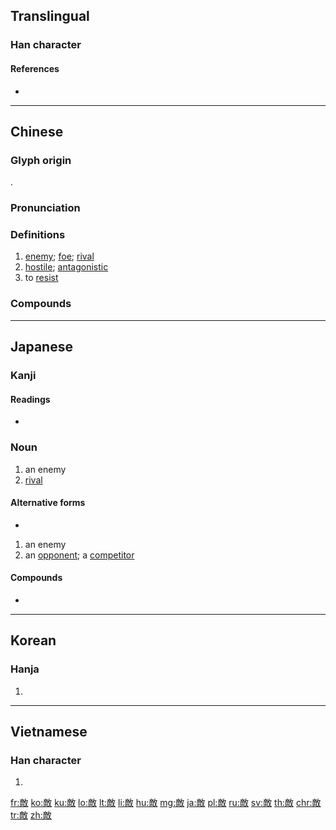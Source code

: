 {{character info/new}}
{{also|敌}}
==Translingual==

===Han character===
{{Han char|rn=66|rad=攴|as=11|sn=15|four=08240|canj=YBOK|ids=⿰啇攵}}

====References====
* {{Han ref|kx=0474.480|dkj=13354|dj=0828.290|hdz=21475.040|uh=6575|ud=25973|bh=BCC4|bd=48324}}

----

==Chinese==
{{zh-forms|s=敌}}

===Glyph origin===
{{Han etym}}
{{Han compound|啻|攴|ls=psc|c1=p|c2=s|t2=to tap; to hit}}.

===Pronunciation===
{{zh-pron
|m=dí
|ma=y
|c=dik6
|h=pfs=thi̍t
|md=dĭk
|mn=xm,zz,tw:te̍k/qz:tia̍k
|mn-t=dêg8
|w=5diq
|mc=y
|oc=y
|cat=n,a,v
}}

===Definitions===
{{zh-hanzi}}

# [[enemy]]; [[foe]]; [[rival]]
# [[hostile]]; [[antagonistic]]
# to [[resist]]

===Compounds===
{{zh-der|敵人|無敵|延敵|化敵為友|四面受敵|匹敵|力敵萬人|功力悉敵|力敵萬夫|不敵|克敵|力均勢敵|仇敵|情敵|克敵制勝|制敵機先|勢均力敵|強敵環伺|勁敵|勍敵|天下無敵|工力悉敵|對敵|夙敵|寡不敵眾|富可敵國|宿敵|如臨大敵|力敵勢均|天敵|大敵當前|外敵|因敵取資|嘗敵|假想敵|同仇敵愾|公敵|八面受敵|八方受敵|以寡敵眾|敵軍|抵敵|當敵|樹敵|死敵|智均力敵|敵後作戰|敵腦|殲敵|敵愾|破敵|敵後|敵焰|萬夫莫敵|應敵|眾寡不敵|棋敵|投敵|敵境|敵對|敵意|敵頭|政敵|萬人敵|萬人之敵|禦敵|敵酋|無可匹敵|眾少不敵|眾寡莫敵|眾寡難敵|殺敵致果|抗敵|摧堅殪敵|敵視|料敵|敵後伏擊|敵機|當世無敵|獷敵|敵愾同仇|敵手|敵陣|牛餼退敵|料敵若神|拒敵|無敵艦隊|棋逢敵手|敵眾我寡|敵國|抑威餌敵|敵情|敵蹤|料敵制勝|枕戈待敵|敵樓|敵方|所向無敵|腹背受敵|首尾受敵|赴敵|論敵|舉世無敵|舟中敵國|豔美無敵|頑敵|通敵|鄰敵|難敵|英勇無敵|隱若敵國|迎敵|驕敵|表裡受敵|輕敵|退敵|階級敵人|誘敵深入|誘敵|頭敵|臨敵賣陣}}

----

==Japanese==

===Kanji===
{{ja-kanji|grade=5|rs=攴11}}

====Readings====
* {{ja-readings|goon=[[じゃく]] (jaku)|kanon=[[てき]] (teki)|kun=[[かたき]] (kataki), [[あだ]] (ada)}}

===Noun===
{{ja-noun|かたき}}

# an enemy
# [[rival]]

====Alternative forms====
* {{l/ja|仇}}

{{ja-noun|てき}}

# an enemy
# an [[opponent]]; a [[competitor]]

====Compounds====
* {{l|ja|敵対}}

----

==Korean==

===Hanja===
{{ko-hanja|hangeul=적|eumhun=|rv=jeok|mr=chŏk|y=cek}}

# {{defn|lang=ko|sort=攴11}}

----

==Vietnamese==

===Han character===
{{vi-hantu|[[địch]]|rs=攴11}}

# {{defn|lang=vi|sort=攴11}}

[[fr:敵]]
[[ko:敵]]
[[ku:敵]]
[[lo:敵]]
[[lt:敵]]
[[li:敵]]
[[hu:敵]]
[[mg:敵]]
[[ja:敵]]
[[pl:敵]]
[[ru:敵]]
[[sv:敵]]
[[th:敵]]
[[chr:敵]]
[[tr:敵]]
[[zh:敵]]